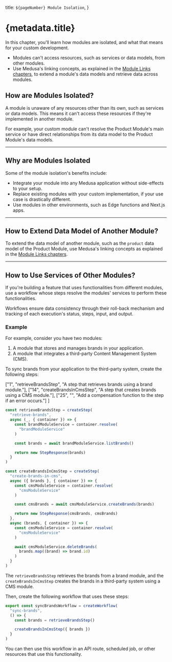   title: `${pageNumber} Module Isolation`,
}

# {metadata.title}

In this chapter, you'll learn how modules are isolated, and what that means for your custom development.

<Note title="Summary">

- Modules can't access resources, such as services or data models, from other modules.
- Use Medusa's linking concepts, as explained in the [Module Links chapters](../../../fundamentals/module-links/page.mdx), to extend a module's data models and retrieve data across modules.

</Note>

## How are Modules Isolated?

A module is unaware of any resources other than its own, such as services or data models. This means it can't access these resources if they're implemented in another module.

For example, your custom module can't resolve the Product Module's main service or have direct relationships from its data model to the Product Module's data models.

---

## Why are Modules Isolated

Some of the module isolation's benefits include:

- Integrate your module into any Medusa application without side-effects to your setup.
- Replace existing modules with your custom implementation, if your use case is drastically different.
- Use modules in other environments, such as Edge functions and Next.js apps.

---

## How to Extend Data Model of Another Module?

To extend the data model of another module, such as the `product` data model of the Product Module, use Medusa's linking concepts as explained in the [Module Links chapters](../../../fundamentals/module-links/page.mdx).

---

## How to Use Services of Other Modules?

If you're building a feature that uses functionalities from different modules, use a workflow whose steps resolve the modules' services to perform these functionalities.

Workflows ensure data consistency through their roll-back mechanism and tracking of each execution's status, steps, input, and output.

### Example

For example, consider you have two modules:

1. A module that stores and manages brands in your application.
2. A module that integrates a third-party Content Management System (CMS).

To sync brands from your application to the third-party system, create the following steps:

  ["1", "retrieveBrandsStep", "A step that retrieves brands using a brand module."],
  ["14", "createBrandsInCmsStep", "A step that creates brands using a CMS module."],
  ["25", "", "Add a compensation function to the step if an error occurs."]
]

```ts title="Example Steps" highlights={stepsHighlights}
const retrieveBrandsStep = createStep(
  "retrieve-brands",
  async (_, { container }) => {
    const brandModuleService = container.resolve(
      "brandModuleService"
    )

    const brands = await brandModuleService.listBrands()

    return new StepResponse(brands)
  }
)

const createBrandsInCmsStep = createStep(
  "create-brands-in-cms",
  async ({ brands }, { container }) => {
    const cmsModuleService = container.resolve(
      "cmsModuleService"
    )

    const cmsBrands = await cmsModuleService.createBrands(brands)

    return new StepResponse(cmsBrands, cmsBrands)
  },
  async (brands, { container }) => {
    const cmsModuleService = container.resolve(
      "cmsModuleService"
    )

    await cmsModuleService.deleteBrands(
      brands.map((brand) => brand.id)
    )
  }
)
```

The `retrieveBrandsStep` retrieves the brands from a brand module, and the `createBrandsInCmsStep` creates the brands in a third-party system using a CMS module.

Then, create the following workflow that uses these steps:

```ts title="Example Workflow"
export const syncBrandsWorkflow = createWorkflow(
  "sync-brands",
  () => {
    const brands = retrieveBrandsStep()

    createBrandsInCmsStep({ brands })
  }
)
```

You can then use this workflow in an API route, scheduled job, or other resources that use this functionality.
